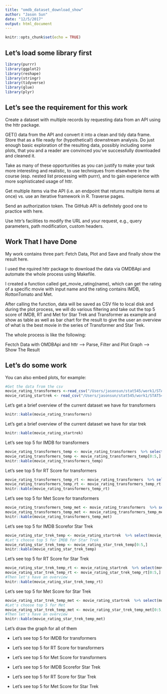 ```yaml
---
title: "omdb_dataset_download_show"
author: "Jason Sun"
date: "12/5/2017"
output: html_document
---
```


```r
knitr::opts_chunk$set(echo = TRUE)
```

## Let's load some library first

```r
library(purrr)
library(ggplot2)
library(reshape)
library(stringr)
library(tidyverse)
library(glue)
library(plyr)
```
## Let's see the requirement for this work
Create a dataset with multiple records by requesting data from an API using the httr package.

GET() data from the API and convert it into a clean and tidy data frame. Store that as a file ready for (hypothetical!) downstream analysis. Do just enough basic exploration of the resulting data, possibly including some plots, that you and a reader are convinced you’ve successfully downloaded and cleaned it.

Take as many of these opportunities as you can justify to make your task more interesting and realistic, to use techniques from elsewhere in the course (esp. nested list processing with purrr), and to gain experience with more sophisticated usage of httr.

Get multiple items via the API (i.e. an endpoint that returns multiple items at once) vs. use an iterative framework in R.
Traverse pages.

Send an authorization token. The GitHub API is definitely good one to practice with here.

Use httr’s facilities to modify the URL and your request, e.g., query parameters, path modification, custom headers.

## Work That I have Done
My work contains three part: Fetch Data, Plot and Save and finally show the result here.

I used the rquired httr package to download the data via OMDBApi and automate the whole process using Makefile.

I created a function called get_movie_rating(name), which can get the rating of a specific movie with input name and the rating contains IMDB, RottonTomato and Met.

After calling the function, data will be saved as CSV file to local disk and during the plot process, we will do various filtering and take out the top 5 score of IMDB, RT and Met for Star Trek and Transformer as example and show as table as well as bar chart for the result to give the user an overview of what is the best movie in the series of Transformer and Star Trek.

The whole process is like the following: 

Fectch Data with OMDBApi and httr ----> Parse, Filter and Plot Graph ----> Show The Result

## Let's do some work

You can also embed plots, for example:

```r
#Get the data from the csv
movie_rating_transformers <-read_csv("/Users/jasonsun/stat545/work1/STAT545-hw01--Bao-Sun/hw10/OMDB/transformers_rating.csv")
movie_rating_startrek <- read_csv("/Users/jasonsun/stat545/work1/STAT545-hw01--Bao-Sun/hw10/OMDB/star_trek_rating.csv")
```


Let's get a brief overview of the current dataset we have for transformers
```r
knitr::kable(movie_rating_transformers)
```

Let's get a brief overview of the current dataset we have for star trek
```r
knitr::kable(movie_rating_startrek)
```

Let's see top 5 for IMDB for transformers
```r
movie_rating_transformers_temp <- movie_rating_transformers  %>% select(movie_title, imdb)%>% filter(imdb > 0) %>% arrange(desc(imdb))
movie_rating_transformers_temp <- movie_rating_transformers_temp[0:5,]
knitr::kable(movie_rating_transformers_temp)
```

Let's see top 5 for RT Score for transformers
```r
movie_rating_transformers_temp_rt <- movie_rating_transformers  %>% select(movie_title, RT)%>% filter(RT > 0) %>% arrange(desc(RT))#Let's choose top 5 for RT for transformers
movie_rating_transformers_temp_rt <- movie_rating_transformers_temp_rt[0:5,]
knitr::kable(movie_rating_transformers_temp_rt)
```

Let's see top 5 for Met Score for transformers
```r
movie_rating_transformers_temp_met <- movie_rating_transformers  %>% select(movie_title, Met)%>% filter(Met > 0) %>% arrange(desc(Met))#Let's choose top 5 for RT for transformers
movie_rating_transformers_temp_met <- movie_rating_transformers_temp_met[0:5,]
knitr::kable(movie_rating_transformers_temp_met)
```

Let's see top 5 for IMDB Scorefor Star Trek
```r
movie_rating_star_trek_temp <- movie_rating_startrek  %>% select(movie_title, imdb)%>% filter(imdb > 0) %>% arrange(desc(imdb))
#Let's choose top 5 for IMDB for Star Trek
movie_rating_star_trek_temp <- movie_rating_star_trek_temp[0:5,]
knitr::kable(movie_rating_star_trek_temp)
```

Let's see top 5 for RT Score for Star Trek
```r
movie_rating_star_trek_temp_rt <- movie_rating_startrek  %>% select(movie_title, RT)%>% filter(RT > 0) %>% arrange(desc(RT))
movie_rating_star_trek_temp_rt <- movie_rating_star_trek_temp_rt[0:5,]
#Then let's have an overview
knitr::kable(movie_rating_star_trek_temp_rt)
```

Let's see top 5 for Met Score for Star Trek
```r
movie_rating_star_trek_temp_met <- movie_rating_startrek  %>% select(movie_title, Met)%>% filter(Met > 0) %>% arrange(desc(Met))
#Let's choose top 5 for Met
movie_rating_star_trek_temp_met <- movie_rating_star_trek_temp_met[0:5,]
#Then let's have an overview
knitr::kable(movie_rating_star_trek_temp_met)
```

Let's draw the graph for all of them

- Let's see top 5 for IMDB for transformers

- Let's see top 5 for RT Score for transformers

- Let's see top 5 for Met Score for transformers

- Let's see top 5 for IMDB Scorefor Star Trek

- Let's see top 5 for RT Score for Star Trek

- Let's see top 5 for Met Score for Star Trek




